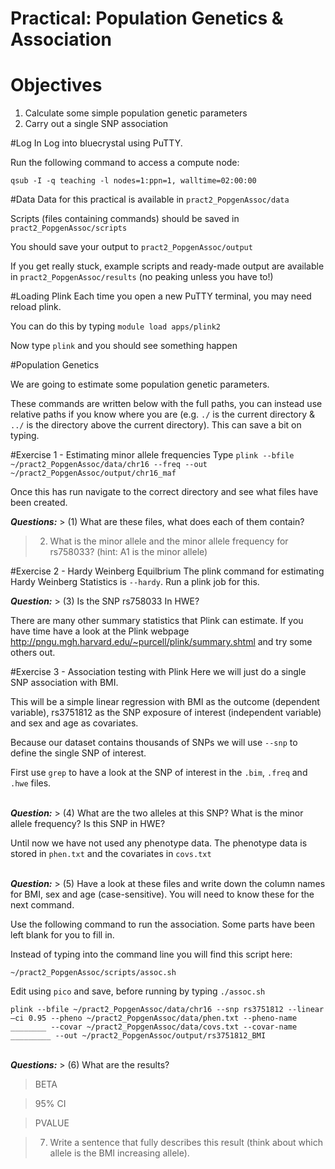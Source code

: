 # Practical: Population Genetics & Association
# Objectives
1. Calculate some simple population genetic parameters
2. Carry out a single SNP association

#Log In
Log into bluecrystal using PuTTY.

Run the following command to access a compute node:

`qsub -I -q teaching -l nodes=1:ppn=1, walltime=02:00:00`

#Data
Data for this practical is available in `pract2_PopgenAssoc/data`

Scripts (files containing commands) should be saved in `pract2_PopgenAssoc/scripts`

You should save your output to `pract2_PopgenAssoc/output`

If you get really stuck, example scripts and ready-made output are available in `pract2_PopgenAssoc/results` (no peaking unless you have to!)

#Loading Plink
Each time you open a new PuTTY terminal, you may need reload plink.

You can do this by typing `module load apps/plink2`

Now type `plink` and you should see something happen

#Population Genetics

We are going to estimate some population genetic parameters.

These commands are written below with the full paths, you can instead use relative paths if you know where you are (e.g. `./` is the current directory & `../` is the directory above the current directory). This can save a bit on typing.


#Exercise 1 - Estimating minor allele frequencies
Type `plink --bfile ~/pract2_PopgenAssoc/data/chr16 --freq --out ~/pract2_PopgenAssoc/output/chr16_maf`

Once this has run navigate to the correct directory and see what files have been created. 


**_Questions:_**
> (1) What are these files, what does each of them contain?

> (2) What is the minor allele and the minor allele frequency for rs758033? (hint: A1 is the minor allele)

#Exercise 2 - Hardy Weinberg Equilbrium
The plink command for estimating Hardy Weinberg Statistics is `--hardy`. Run a plink job for this.


**_Question:_**
> (3) Is the SNP rs758033 In HWE?

There are many other summary statistics that Plink can estimate. If you have time have a look at the Plink webpage <http://pngu.mgh.harvard.edu/~purcell/plink/summary.shtml> and try some others out.

#Exercise 3 - Association testing with Plink
Here we will just do a single SNP association with BMI. 

This will be a simple linear regression with BMI as the outcome (dependent variable), rs3751812 as the SNP exposure of interest (independent variable) and sex and age as covariates.  

Because our dataset contains thousands of SNPs we will use `--snp` to define the single SNP of interest. 

First use `grep` to have a look at the SNP of interest in the `.bim`, `.freq` and `.hwe` files.

<br />
**_Question:_**
> (4) What are the two alleles at this SNP? What is the minor allele frequency? Is this SNP in HWE?

Until now we have not used any phenotype data. The phenotype data is stored in `phen.txt` and the covariates in `covs.txt`

<br />
**_Question:_**
> (5) Have a look at these files and write down the column names for BMI, sex and age (case-sensitive). You will need to know these for the next command.

Use the following command to run the association. Some parts have been left blank for you to fill in. 

Instead of typing into the command line you will find this script here: 

`~/pract2_PopgenAssoc/scripts/assoc.sh` 

Edit using `pico` and save, before running by typing `./assoc.sh`

`plink --bfile ~/pract2_PopgenAssoc/data/chr16 --snp rs3751812 --linear –ci 0.95 --pheno ~/pract2_PopgenAssoc/data/phen.txt --pheno-name ________ --covar ~/pract2_PopgenAssoc/data/covs.txt --covar-name _________ --out ~/pract2_PopgenAssoc/output/rs3751812_BMI`

<br />
**_Questions:_**
> (6) What are the results?

>   BETA

>   95% CI

>   PVALUE

> (7) Write a sentence that fully describes this result (think about which allele is the BMI increasing allele).


